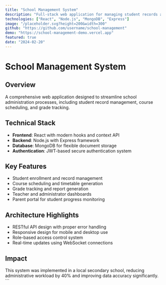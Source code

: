 ```yaml
---
title: "School Management System"
description: "Full-stack web application for managing student records and course scheduling."
technologies: ["React", "Node.js", "MongoDB", "Express"]
image: "/placeholder.svg?height=200&width=300"
github: "https://github.com/username/school-management"
demo: "https://school-management-demo.vercel.app"
featured: true
date: "2024-02-20"
---
```


# School Management System

## Overview
A comprehensive web application designed to streamline school administration processes, including student record management, course scheduling, and grade tracking.

## Technical Stack
- **Frontend**: React with modern hooks and context API
- **Backend**: Node.js with Express framework
- **Database**: MongoDB for flexible document storage
- **Authentication**: JWT-based secure authentication system

## Key Features
- Student enrollment and record management
- Course scheduling and timetable generation
- Grade tracking and report generation
- Teacher and administrator dashboards
- Parent portal for student progress monitoring

## Architecture Highlights
- RESTful API design with proper error handling
- Responsive design for mobile and desktop use
- Role-based access control system
- Real-time updates using WebSocket connections

## Impact
This system was implemented in a local secondary school, reducing administrative workload by 40% and improving data accuracy significantly.
\`\`\`
